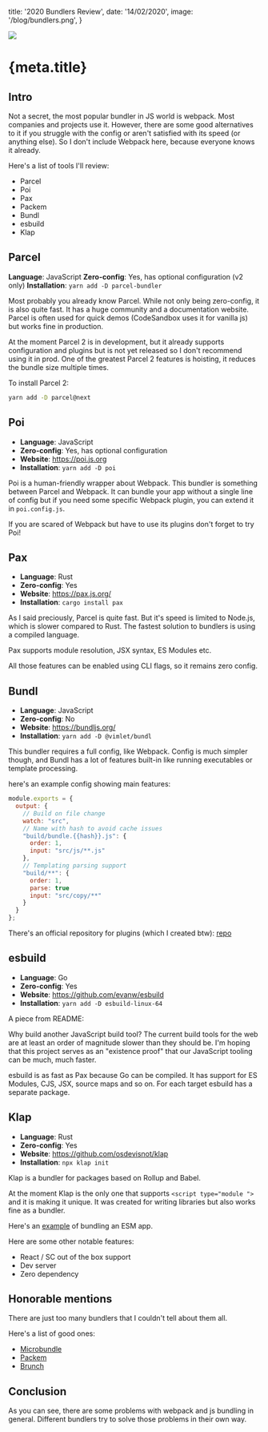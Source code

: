   title: '2020 Bundlers Review',
  date: '14/02/2020',
  image: '/blog/bundlers.png',
}

<img src={meta.image} />
<h1>{meta.title}</h1>

## Intro

Not a secret, the most popular bundler in JS world is webpack. Most companies and projects use it. However, there are some good alternatives to it if you struggle with the config or aren't satisfied with its speed (or anything else). So I don't include Webpack here, because everyone knows it already.

Here's a list of tools I'll review:

- Parcel
- Poi
- Pax
- Packem
- Bundl
- esbuild
- Klap

## Parcel

**Language**: JavaScript
**Zero-config**: Yes, has optional configuration (v2 only)
**Installation**: `yarn add -D parcel-bundler`

Most probably you already know Parcel. While not only being zero-config, it is also quite fast. It has a huge community and a documentation website. Parcel is often used for quick demos (CodeSandbox uses it for vanilla js) but works fine in production.

At the moment Parcel 2 is in development, but it already supports configuration and plugins but is not yet released so I don't recommend using it in prod. One of the greatest Parcel 2 features is hoisting, it reduces the bundle size multiple times.

To install Parcel 2:

```sh
yarn add -D parcel@next
```

## Poi

- **Language**: JavaScript
- **Zero-config**: Yes, has optional configuration
- **Website**: https://poi.js.org
- **Installation**: `yarn add -D poi`

Poi is a human-friendly wrapper about Webpack. This bundler is something between Parcel and Webpack. It can bundle your app without a single line of config but if you need some specific Webpack plugin, you can extend it in `poi.config.js`.

If you are scared of Webpack but have to use its plugins don't forget to try Poi!

## Pax

- **Language**: Rust
- **Zero-config**: Yes
- **Website**: https://pax.js.org/
- **Installation**: `cargo install pax`

As I said preciously, Parcel is quite fast. But it's speed is limited to Node.js, which is slower compared to Rust. The fastest solution to bundlers is using a compiled language.

Pax supports module resolution, JSX syntax, ES Modules etc.

All those features can be enabled using CLI flags, so it remains zero config.

## Bundl

- **Language**: JavaScript
- **Zero-config**: No
- **Website**: https://bundljs.org/
- **Installation**: `yarn add -D @vimlet/bundl`

This bundler requires a full config, like Webpack. Config is much simpler though, and Bundl has a lot of features built-in like running executables or template processing.

here's an example config showing main features:

```js
module.exports = {
  output: {
    // Build on file change
    watch: "src",
    // Name with hash to avoid cache issues
    "build/bundle.{{hash}}.js": {
      order: 1,
      input: "src/js/**.js"
    },
    // Templating parsing support
    "build/**": {
      order: 1,
      parse: true
      input: "src/copy/**"
    }
  }
};
```

There's an official repository for plugins (which I created btw): [repo](https://github.com/vimlet/bundl-plugins)

## esbuild

- **Language**: Go
- **Zero-config**: Yes
- **Website**: https://github.com/evanw/esbuild
- **Installation**: `yarn add -D esbuild-linux-64`

A piece from README:

Why build another JavaScript build tool? The current build tools for the web are at least an order of magnitude slower than they should be. I'm hoping that this project serves as an "existence proof" that our JavaScript tooling can be much, much faster.

esbuild is as fast as Pax because Go can be compiled. It has support for ES Modules, CJS, JSX, source maps and so on. For each target esbuild has a separate package.

## Klap

- **Language**: Rust
- **Zero-config**: Yes
- **Website**: https://github.com/osdevisnot/klap
- **Installation**: `npx klap init`

Klap is a bundler for packages based on Rollup and Babel.

At the moment Klap is the only one that supports `<script type="module ">` and it is making it unique. It was created for writing libraries but also works fine as a bundler.

Here's an [example](https://github.com/osdevisnot/klap/tree/master/examples/minimal) of bundling an ESM app.

Here are some other notable features:

- React / SC out of the box support
- Dev server
- Zero dependency

## Honorable mentions

There are just too many bundlers that I couldn't tell about them all.

Here's a list of good ones:

- [Microbundle](https://github.com/developit/microbundle)
- [Packem](https://packem.github.io/)
- [Brunch](https://brunch.io/)

## Conclusion

As you can see, there are some problems with webpack and js bundling in general. Different bundlers try to solve those problems in their own way.
